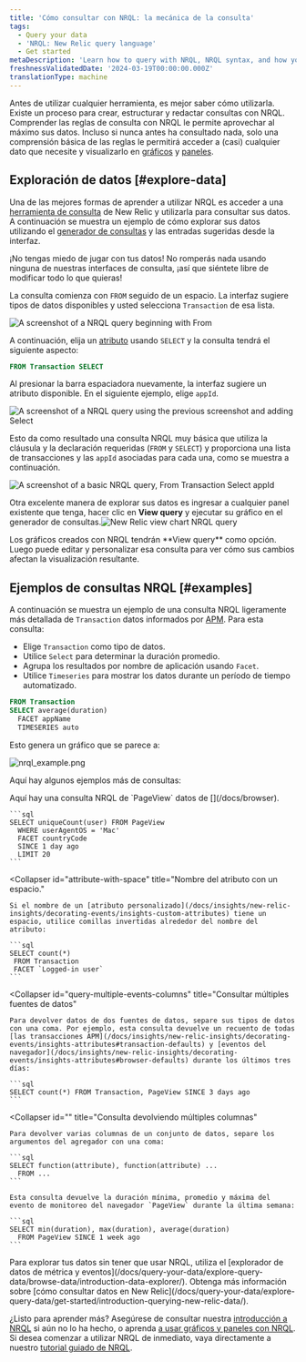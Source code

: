```yaml
---
title: 'Cómo consultar con NRQL: la mecánica de la consulta'
tags:
  - Query your data
  - 'NRQL: New Relic query language'
  - Get started
metaDescription: 'Learn how to query with NRQL, NRQL syntax, and how you can explore your data.'
freshnessValidatedDate: '2024-03-19T00:00:00.000Z'
translationType: machine
---
```


Antes de utilizar cualquier herramienta, es mejor saber cómo utilizarla. Existe un proceso para crear, estructurar y redactar consultas con NRQL. Comprender las reglas de consulta con NRQL le permite aprovechar al máximo sus datos. Incluso si nunca antes ha consultado nada, solo una comprensión básica de las reglas le permitirá acceder a (casi) cualquier dato que necesite y visualizarlo en [gráficos](/docs/query-your-data/explore-query-data/use-charts/use-your-charts) y [paneles](/docs/query-your-data/explore-query-data/dashboards/introduction-dashboards).

## Exploración de datos [#explore-data]

Una de las mejores formas de aprender a utilizar NRQL es acceder a una [herramienta de consulta](/docs/query-your-data/nrql-new-relic-query-language/get-started/introduction-nrql-new-relics-query-language#where) de New Relic y utilizarla para consultar sus datos. A continuación se muestra un ejemplo de cómo explorar sus datos utilizando el [generador de consultas](/docs/chart-builder/use-chart-builder/get-started/introduction-chart-builder) y las entradas sugeridas desde la interfaz.

<Callout variant="tip">
  ¡No tengas miedo de jugar con tus datos! No romperás nada usando ninguna de nuestras interfaces de consulta, ¡así que siéntete libre de modificar todo lo que quieras!
</Callout>

La consulta comienza con `FROM` seguido de un espacio. La interfaz sugiere tipos de datos disponibles y usted selecciona `Transaction` de esa lista.

<img
  title="nrql_query01.png"
  alt="A screenshot of a NRQL query beginning with From"
  src="/images/queries-nrql_screenshot-crop_event-definitions-query-builder.webp"
/>

A continuación, elija un [atributo](/docs/using-new-relic/welcome-new-relic/get-started/glossary#attribute) usando `SELECT` y la consulta tendrá el siguiente aspecto:

```sql
FROM Transaction SELECT
```

Al presionar la barra espaciadora nuevamente, la interfaz sugiere un atributo disponible. En el siguiente ejemplo, elige `appId`.

<img
  title="nrql_query02.png"
  alt="A screenshot of a NRQL query using the previous screenshot and adding Select"
  src="/images/queries-nrql_screenshot-crop_attribute-definitions-query-builder.webp"
/>

Esto da como resultado una consulta NRQL muy básica que utiliza la cláusula y la declaración requeridas (`FROM` y `SELECT`) y proporciona una lista de <InlinePopover type="apm"/>transacciones y las `appId` asociadas para cada una, como se muestra a continuación.

<img
  title="basic_nrql_example.png"
  alt="A screenshot of a basic NRQL query, From Transaction Select appId"
  src="/images/queries-nrql_screenshot-crop_basic-nrql-query-example.webp"
/>

Otra excelente manera de explorar sus datos es ingresar a cualquier panel existente que tenga, hacer clic en <DNT>**View query**</DNT> y ejecutar su gráfico en el generador de consultas.<img title="new-relic-view-chart-nrql-query.png" alt="New Relic view chart NRQL query" src="/images/queries-nrql_screenshot-crop_view-query-for-chart.webp"/>

<figcaption>
  Los gráficos creados con NRQL tendrán <DNT>**View query**</DNT> como opción. Luego puede editar y personalizar esa consulta para ver cómo sus cambios afectan la visualización resultante.
</figcaption>

## Ejemplos de consultas NRQL [#examples]

A continuación se muestra un ejemplo de una consulta NRQL ligeramente más detallada de `Transaction` datos informados por [APM](/docs/apm). Para esta consulta:

* Elige `Transaction` como tipo de datos.
* Utilice `Select` para determinar la duración promedio.
* Agrupa los resultados por nombre de aplicación usando `Facet`.
* Utilice `Timeseries` para mostrar los datos durante un período de tiempo automatizado.

```sql
FROM Transaction 
SELECT average(duration) 
  FACET appName 
  TIMESERIES auto
```

Esto genera un gráfico que se parece a:

<img
  title="nrql_example.png"
  alt="nrql_example.png"
  src="/images/queries-nrql_screenshot-crop_nrql-example-timeseries.webp"
/>

Aquí hay algunos ejemplos más de consultas:

<CollapserGroup>
  <Collapser
    id="basic-browser-nrql"
    title="Consulta NRQL básica de datos del navegador."
  >
    Aquí hay una consulta NRQL de `PageView` datos de [<InlinePopover type="browser"/>](/docs/browser).

    ```sql
    SELECT uniqueCount(user) FROM PageView 
      WHERE userAgentOS = 'Mac' 
      FACET countryCode
      SINCE 1 day ago 
      LIMIT 20
    ```
  </Collapser>

  <Collapser
    id="attribute-with-space"
    title="Nombre del atributo con un espacio."
  >
    Si el nombre de un [atributo personalizado](/docs/insights/new-relic-insights/decorating-events/insights-custom-attributes) tiene un espacio, utilice comillas invertidas alrededor del nombre del atributo:

    ```sql
    SELECT count(*)
     FROM Transaction
     FACET `Logged-in user`
    ```
  </Collapser>

  <Collapser
    id="query-multiple-events-columns"
    title="Consultar múltiples fuentes de datos"
  >
    Para devolver datos de dos fuentes de datos, separe sus tipos de datos con una coma. Por ejemplo, esta consulta devuelve un recuento de todas [las transacciones APM](/docs/insights/new-relic-insights/decorating-events/insights-attributes#transaction-defaults) y [eventos del navegador](/docs/insights/new-relic-insights/decorating-events/insights-attributes#browser-defaults) durante los últimos tres días:

    ```sql
    SELECT count(*) FROM Transaction, PageView SINCE 3 days ago
    ```
  </Collapser>

  <Collapser
    id=""
    title="Consulta devolviendo múltiples columnas"
  >
    Para devolver varias columnas de un conjunto de datos, separe los argumentos del agregador con una coma:

    ```sql
    SELECT function(attribute), function(attribute) ...
      FROM ...
    ```

    Esta consulta devuelve la duración mínima, promedio y máxima del evento de monitoreo del navegador `PageView` durante la última semana:

    ```sql
    SELECT min(duration), max(duration), average(duration)
      FROM PageView SINCE 1 week ago
    ```
  </Collapser>
</CollapserGroup>

<Callout variant="important">
  Para explorar tus datos sin tener que usar NRQL, utiliza el [explorador de datos de métrica y eventos](/docs/query-your-data/explore-query-data/browse-data/introduction-data-explorer/). Obtenga más información sobre [cómo consultar datos en New Relic](/docs/query-your-data/explore-query-data/get-started/introduction-querying-new-relic-data/).
</Callout>

¿Listo para aprender más? Asegúrese de consultar nuestra [introducción a NRQL](/docs/query-your-data/nrql-new-relic-query-language/get-started/introduction-nrql-new-relics-query-language/) si aún no lo ha hecho, o aprenda [a usar gráficos y paneles con NRQL](/docs/query-your-data/nrql-new-relic-query-language/get-started/charts-and-dashboards-with-nrql/). Si desea comenzar a utilizar NRQL de inmediato, vaya directamente a nuestro [tutorial guiado de NRQL](/docs/query-your-data/nrql-new-relic-query-language/get-started/introduction-nrql-tutorial/).
